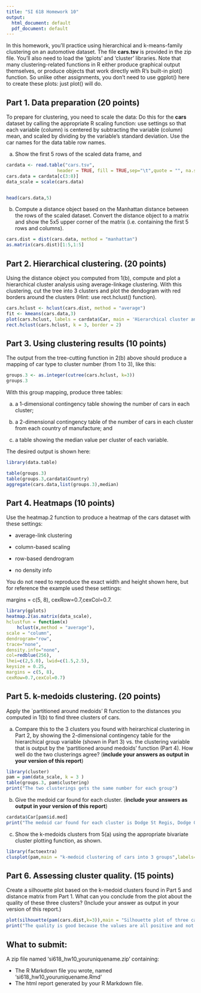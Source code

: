 ---
title: "SI 618 Homework 10"
output:
  html_document: default
  pdf_document: default
---

In this homework, you'll practice using hierarchical and k-means-family clustering on an automotive dataset.  The file **cars.tsv** is provided in the zip file.  You'll also need to load the 'gplots' and 'cluster' libraries. Note that many clustering-related functions in R either produce graphical output themselves, or produce objects that work directly with R's built-in plot() function. So unlike other assignments, you don't need to use ggplot() here to create these plots: just plot() will do.

## Part 1. Data preparation (20 points)

To prepare for clustering, you need to scale the data: Do this for the **cars** dataset by calling the appropriate R scaling function: use settings so that each variable (column) is centered by subtracting the variable (column) mean, and scaled by dividing by the variable's standard deviation. Use the car names for the data table row names.

(a) Show the first 5 rows of the scaled data frame, and 

```{r, echo=FALSE, fig.width=14, message=FALSE, warning=FALSE}
cardata <- read.table("cars.tsv", 
                   header = TRUE, fill = TRUE,sep="\t",quote = "", na.strings = "")
cars.data = cardata[c(3:8)]
data_scale = scale(cars.data)


head(cars.data,5)

```


(b) Compute a distance object based on the Manhattan distance between the rows of the scaled dataset. Convert the distance object to a matrix and show the 5x5 upper corner of the matrix (i.e. containing the first 5 rows and columns).

```{r, echo=FALSE, fig.width=14}
cars.dist = dist(cars.data, method = "manhattan")
as.matrix(cars.dist)[1:5,1:5]


```

## Part 2. Hierarchical clustering. (20 points) 
Using the distance object you computed from 1(b), compute and plot a hierarchical cluster analysis using average-linkage clustering. With this clustering, cut the tree into 3 clusters and plot the dendogram with red borders around the clusters (Hint: use rect.hclust() function).

```{r, echo=FALSE,fig.width=14}

cars.hclust <- hclust(cars.dist, method = "average")
fit <- kmeans(cars.data,3)
plot(cars.hclust, labels = cardata$Car, main = 'Hierarchical cluster analysis using average linkage')
rect.hclust(cars.hclust, k = 3, border = 2)


```

## Part 3. Using clustering results (10 points)

The output from the tree-cutting function in 2(b) above should produce a mapping of car type to cluster number (from 1 to 3), like this:
```{r, echo=TRUE}
groups.3 <- as.integer(cutree(cars.hclust, k=3))
groups.3
```

With this group mapping, produce three tables:

a) a 1-dimensional contingency table showing the number of cars in each cluster;

b) a 2-dimensional contingency table of the number of cars in each cluster from each country of manufacture; and

c) a table showing the median value per cluster of each variable.

The desired output is shown here:

```{r, echo=FALSE}
library(data.table)

table(groups.3)
table(groups.3,cardata$Country)
aggregate(cars.data,list(groups.3),median)


```

## Part 4. Heatmaps (10 points)

Use the heatmap.2 function to produce a heatmap of the cars dataset with these settings:

- average-link clustering

- column-based scaling

- row-based dendrogram

- no density info

You do not need to reproduce the exact width and height shown here, but for reference the example used these settings:

margins = c(5, 8), cexRow=0.7,cexCol=0.7.

```{r, echo=FALSE, fig.width=10}
library(gplots)
heatmap.2(as.matrix(data_scale), 
hclustfun = function(x) 
	hclust(x,method = "average"), 
scale = "column", 
dendrogram="row", 
trace="none", 
density.info="none", 
col=redblue(256), 
lhei=c(2,5.0), lwid=c(1.5,2.5), 
keysize = 0.25, 
margins = c(5, 8), 
cexRow=0.7,cexCol=0.7)


```

## Part 5. k-medoids clustering. (20 points)

Apply the `partitioned around medoids' R function to the distances you computed in 1(b) to find three clusters of cars.  

(a) Compare this to the 3 clusters you found with heirarchical clustering in Part 2, by showing the 2-dimensional contingency table for the hierarchical group variable (shown in Part 3) vs. the clustering variable that is output by the 'partitioned around medoids' function (Part 4).  How well do the two clusterings agree?  (**include your answers as output in your version of this report**)

```{r, echo=FALSE, fig.height = 10, fig.width=10}
library(cluster)
pam = pam(data_scale, k = 3 )
table(groups.3, pam$clustering)
print("The two clusterings gets the same number for each group")

```

(b) Give the medoid car found for each cluster. (**include your answers as output in your version of this report**)

```{r, echo=FALSE, fig.height = 10, fig.width=10}
cardata$Car[pam$id.med]
print("The medoid car found for each cluster is Dodge St Regis, Dodge Omni, Ford Mustang Ghia")

```

(c) Show the k-medoids clusters from 5(a) using the appropriate bivariate cluster plotting function, as shown.

```{r, echo=FALSE, fig.height = 10, fig.width=10}
library(factoextra)
clusplot(pam,main = "k-medoid clustering of cars into 3 groups",labels= 2)


```

## Part 6. Assessing cluster quality. (15 points)

Create a silhouette plot based on the k-medoid clusters found in Part 5 and distance matrix from Part 1. 
What can you conclude from the plot about the quality of these three clusters? (Include your answer as output in your version of this report.)
```{r}
plot(silhouette(pam(cars.dist,k=3)),main = "Silhouette plot of three car clusters")
print("The quality is good because the values are all positive and not close to zero")

```

## What to submit:
A zip file named 'si618_hw10_youruniquename.zip' containing:

* The R Markdown file you wrote, named 'si618_hw10_youruniquename.Rmd'
* The html report generated by your R Markdown file. 

